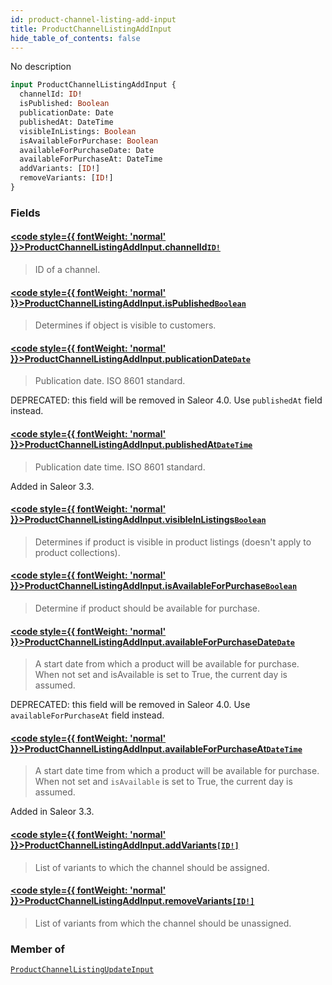 ```yaml
---
id: product-channel-listing-add-input
title: ProductChannelListingAddInput
hide_table_of_contents: false
---
```








No description

```graphql
input ProductChannelListingAddInput {
  channelId: ID!
  isPublished: Boolean
  publicationDate: Date
  publishedAt: DateTime
  visibleInListings: Boolean
  isAvailableForPurchase: Boolean
  availableForPurchaseDate: Date
  availableForPurchaseAt: DateTime
  addVariants: [ID!]
  removeVariants: [ID!]
}
```


### Fields

#### [<code style={{ fontWeight: 'normal' }}>ProductChannelListingAddInput.<b>channelId</b></code>](#)<Bullet />[`ID!`](../../../developer/api-reference/scalars/id) <Badge class="secondary" text="non-null"/> <Badge class="secondary" text="scalar"/>
> ID of a channel.
> 

#### [<code style={{ fontWeight: 'normal' }}>ProductChannelListingAddInput.<b>isPublished</b></code>](#)<Bullet />[`Boolean`](../../../developer/api-reference/scalars/boolean) <Badge class="secondary" text="scalar"/>
> Determines if object is visible to customers.
> 

#### [<code style={{ fontWeight: 'normal' }}>ProductChannelListingAddInput.<b>publicationDate</b></code>](#)<Bullet />[`Date`](../../../developer/api-reference/scalars/date) <Badge class="secondary" text="scalar"/>
> Publication date. ISO 8601 standard. 

DEPRECATED: this field will be removed in Saleor 4.0. Use `publishedAt` field instead.
> 

#### [<code style={{ fontWeight: 'normal' }}>ProductChannelListingAddInput.<b>publishedAt</b></code>](#)<Bullet />[`DateTime`](../../../developer/api-reference/scalars/date-time) <Badge class="secondary" text="scalar"/>
> Publication date time. ISO 8601 standard.

Added in Saleor 3.3.
> 

#### [<code style={{ fontWeight: 'normal' }}>ProductChannelListingAddInput.<b>visibleInListings</b></code>](#)<Bullet />[`Boolean`](../../../developer/api-reference/scalars/boolean) <Badge class="secondary" text="scalar"/>
> Determines if product is visible in product listings (doesn't apply to product collections).
> 

#### [<code style={{ fontWeight: 'normal' }}>ProductChannelListingAddInput.<b>isAvailableForPurchase</b></code>](#)<Bullet />[`Boolean`](../../../developer/api-reference/scalars/boolean) <Badge class="secondary" text="scalar"/>
> Determine if product should be available for purchase.
> 

#### [<code style={{ fontWeight: 'normal' }}>ProductChannelListingAddInput.<b>availableForPurchaseDate</b></code>](#)<Bullet />[`Date`](../../../developer/api-reference/scalars/date) <Badge class="secondary" text="scalar"/>
> A start date from which a product will be available for purchase. When not set and isAvailable is set to True, the current day is assumed. 

DEPRECATED: this field will be removed in Saleor 4.0. Use `availableForPurchaseAt` field instead.
> 

#### [<code style={{ fontWeight: 'normal' }}>ProductChannelListingAddInput.<b>availableForPurchaseAt</b></code>](#)<Bullet />[`DateTime`](../../../developer/api-reference/scalars/date-time) <Badge class="secondary" text="scalar"/>
> A start date time from which a product will be available for purchase. When not set and `isAvailable` is set to True, the current day is assumed.

Added in Saleor 3.3.
> 

#### [<code style={{ fontWeight: 'normal' }}>ProductChannelListingAddInput.<b>addVariants</b></code>](#)<Bullet />[`[ID!]`](../../../developer/api-reference/scalars/id) <Badge class="secondary" text="list"/> <Badge class="secondary" text="scalar"/>
> List of variants to which the channel should be assigned.
> 

#### [<code style={{ fontWeight: 'normal' }}>ProductChannelListingAddInput.<b>removeVariants</b></code>](#)<Bullet />[`[ID!]`](../../../developer/api-reference/scalars/id) <Badge class="secondary" text="list"/> <Badge class="secondary" text="scalar"/>
> List of variants from which the channel should be unassigned.
> 



### Member of

[`ProductChannelListingUpdateInput`](../../../developer/api-reference/inputs/product-channel-listing-update-input)  <Badge class="secondary" text="input"/>



